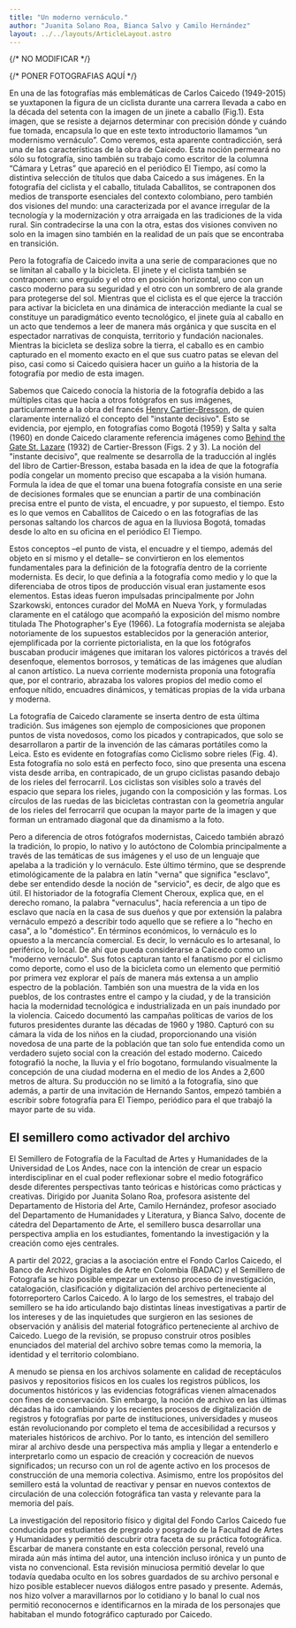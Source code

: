 ```yaml
---
title: "Un moderno vernáculo."
author: "Juanita Solano Roa, Bianca Salvo y Camilo Hernández"
layout: ../../layouts/ArticleLayout.astro
---
```


{/* NO MODIFICAR */}

{/* PONER FOTOGRAFIAS AQUÍ */}

En una de las fotografías más emblemáticas de Carlos Caicedo (1949-2015) se yuxtaponen la figura de un ciclista durante una carrera llevada a cabo en la década del setenta con la imagen de un jinete a caballo (Fig.1). Esta imagen, que se resiste a dejarnos determinar con precisión dónde y cuándo fue tomada, encapsula lo que en este texto introductorio llamamos “un modernismo vernáculo”. Como veremos, esta aparente contradicción, será una de las características de la obra de Caicedo. Esta noción permeará no sólo su fotografía, sino también su trabajo como escritor de la columna “Cámara y Letras” que apareció en el periódico El Tiempo, así como la distintiva selección de títulos que daba Caicedo a sus imágenes. En la fotografía del ciclista y el caballo, titulada Caballitos, se contraponen dos medios de transporte esenciales del contexto colombiano, pero también dos visiones del mundo: una caracterizada por el avance irregular de la tecnología y la modernización y otra arraigada en las tradiciones de la vida rural. Sin contradecirse la una con la otra, estas dos visiones conviven no solo en la imagen sino también en la realidad de un país que se encontraba en transición.

<Fotografia
  foto={bicicletas}
  titulo="Figura 1"
  descripcion="Carlos Caicedo, Caballitos, 1969"
/>

Pero la fotografía de Caicedo invita a una serie de comparaciones que no se limitan al caballo y la bicicleta. El jinete y el ciclista también se contraponen: uno erguido y el otro en posición horizontal, uno con un casco moderno para su seguridad y el otro con un sombrero de ala grande para protegerse del sol. Mientras que el ciclista es el que ejerce la tracción para activar la bicicleta en una dinámica de interacción mediante la cual se constituye un paradigmático evento tecnológico, el jinete guía al caballo en un acto que tendemos a leer de manera más orgánica y que suscita en el espectador narrativas de conquista, territorio y fundación nacionales.<NotaAlPie numero="1" contenido="Gerald Raunig, A Thousand Machines A Concise Philosophy of the Machine as Social Movement, trad. Aileen Derieg (Los Ángeles: Semiotext(e)/Intervention Series, 2010), p. 3." /> Mientras la bicicleta se desliza sobre la tierra, el caballo es en cambio capturado en el momento exacto en el que sus cuatro patas se elevan del piso, casi como si Caicedo quisiera hacer un guiño a la historia de la fotografía por medio de esta imagen.<NotaAlPie numero="2" contenido="Dentro de la historia de la fotografía es muy famoso el episodio del fotógrafo Eadweard Muybridge al lograr capturar por primera vez en 1878 un caballo en movimiento, justo en el instante en que eleva las cuatro patas del suelo al estar galopando. Para más información sobre esto véase: Phillip Prodger, Time Stands Still: Muybridge and the Instantaneous Photography Movement (Oxford: Oxford University Press, 2003) y Marta Braun, “The Expanded Present: Photographing the Moment,” en Beauty of Another Order: Photography in Science, editado por Ann Thomas, 150-158 (New Haven: Yale University Press, 1997)." />

Sabemos que Caicedo conocía la historia de la fotografía debido a las múltiples citas que hacía a otros fotógrafos en sus imágenes, particularmente a la obra del francés [Henry Cartier-Bresson](https://www.magnumphotos.com/photographer/henri-cartier-bresson/), de quien claramente internalizó el concepto del "instante decisivo". Esto se evidencia, por ejemplo, en fotografías como Bogotá (1959) y Salta y salta (1960) en donde Caicedo claramente referencia imágenes como [Behind the Gate St. Lazare](https://www.moma.org/collection/works/98333) (1932) de Cartier-Bresson (Figs. 2 y 3). La noción del "instante decisivo", que realmente se desarrolla de la traducción al inglés del libro de Cartier-Bresson, estaba basada en la idea de que la fotografía podía congelar un momento preciso que escapaba a la visión humana.<NotaAlPie numero="3" contenido="El libro original a partir del cual se desarrolla esta idea fue titulado por Cartier-Bresson en francés Images à la Sauvette (1952) que se traduce en algo así como “imágenes en la carrera”, pero este título fue traducido al inglés como “The Decisive Moment” y de allí se desarrolla la nueva lectura del concepto." /> Formula la idea de que el tomar una buena fotografía consiste en una serie de decisiones formales que se enuncian a partir de una combinación precisa entre el punto de vista, el encuadre, y por supuesto, el tiempo. Esto es lo que vemos en Caballitos de Caicedo o en las fotografías de las personas saltando los charcos de agua en la lluviosa Bogotá, tomadas desde lo alto en su oficina en el periódico El Tiempo.

<Fotografia
  foto={bicicletas}
  titulo="Figura 2"
  descripcion="Carlos Caicedo, Bogotá, 1959"
/>

<Fotografia
  foto={bicicletas}
  titulo="Figura 3"
  descripcion="Carlos Caicedo, Salta y salta, 1960"
/>

Estos conceptos –el punto de vista, el encuadre y el tiempo, además del objeto en sí mismo y el detalle– se convirtieron en los elementos fundamentales para la definición de la fotografía dentro de la corriente modernista. Es decir, lo que definía a la fotografía como medio y lo que la diferenciaba de otros tipos de producción visual eran justamente esos elementos. Estas ideas fueron impulsadas principalmente por John Szarkowski, entonces curador del MoMA en Nueva York, y formuladas claramente en el catálogo que acompañó la exposición del mismo nombre titulada The Photographer's Eye (1966).<NotaAlPie numero="4" contenido="John Szarkowski, Photographer´s Eye (Nueva York: Museo de Arte Moderno, 1966)." /> La fotografía modernista se alejaba notoriamente de los supuestos establecidos por la generación anterior, ejemplificada por la corriente pictorialista, en la que los fotógrafos buscaban producir imágenes que imitaran los valores pictóricos a través del desenfoque, elementos borrosos, y temáticas de las imágenes que aludían al canon artístico. La nueva corriente modernista proponía una fotografía que, por el contrario, abrazaba los valores propios del medio como el enfoque nítido, encuadres dinámicos, y temáticas propias de la vida urbana y moderna.

<Destacado contenido="A diferencia de otros fotógrafos modernistas, Caicedo también abrazó la tradición, lo propio, lo nativo y lo autóctono de Colombia principalmente a través de las temáticas de sus imágenes y el uso de un lenguaje que apelaba a la tradición y lo vernáculo." />

La fotografía de Caicedo claramente se inserta dentro de esta última tradición. Sus imágenes son ejemplo de composiciones que proponen puntos de vista novedosos, como los picados y contrapicados, que solo se desarrollaron a partir de la invención de las cámaras portátiles como la Leica. Esto es evidente en fotografías como Ciclismo sobre rieles (Fig. 4). Esta fotografía no solo está en perfecto foco, sino que presenta una escena vista desde arriba, en contrapicado, de un grupo ciclistas pasando debajo de los rieles del ferrocarril. Los ciclistas son visibles solo a través del espacio que separa los rieles, jugando con la composición y las formas. Los círculos de las ruedas de las bicicletas contrastan con la geometría angular de los rieles del ferrocarril que ocupan la mayor parte de la imagen y que forman un entramado diagonal que da dinamismo a la foto.

<Fotografia
  foto={bicicletas}
  titulo="Figura 4"
  descripcion="Carlos Caicedo, Ciclismo sobre rieles, s.f."
/>

Pero a diferencia de otros fotógrafos modernistas, Caicedo también abrazó la tradición, lo propio, lo nativo y lo autóctono de Colombia principalmente a través de las temáticas de sus imágenes y el uso de un lenguaje que apelaba a la tradición y lo vernáculo. Este último término, que se desprende etimológicamente de la palabra en latín "verna" que significa "esclavo", debe ser entendido desde la noción de "servicio", es decir, de algo que es útil. El historiador de la fotografía Clement Cheroux, explica que, en el derecho romano, la palabra "vernaculus", hacía referencia a un tipo de esclavo que nacía en la casa de sus dueños y que por extensión la palabra vernáculo empezó a describir todo aquello que se refiere a lo "hecho en casa", a lo "doméstico".<NotaAlPie numero="5" contenido="Clement Cheroux, La fotografía vernácula (México D.F.: Ediciones Ve, 2014), 12." /> En términos económicos, lo vernáculo es lo opuesto a la mercancía comercial. Es decir, lo vernáculo es lo artesanal, lo periférico, lo local. De ahí que pueda considerarse a Caicedo como un "moderno vernáculo". Sus fotos capturan tanto el fanatismo por el ciclismo como deporte, como el uso de la bicicleta como un elemento que permitió por primera vez explorar el país de manera más extensa a un amplio espectro de la población.<NotaAlPie numero="6" contenido="Véase la exposición y el interactivo “Escarabajos: un país descubierto a pedalazos” de la Red de Bibliotecas del Banco de la República. Diego Aldana, et al, “Escarabajos: un país descubierto a pedalazos,” consultado el 18 de enero de 2023, https://www.banrepcultural.org/escarabajos/etapa1/exploradores/." /> También son una muestra de la vida en los pueblos, de los contrastes entre el campo y la ciudad, y de la transición hacia la modernidad tecnológica e industrializada en un país inundado por la violencia. Caicedo documentó las campañas políticas de varios de los futuros presidentes durante las décadas de 1960 y 1980.<NotaAlPie numero="7" contenido="En el archivo del BADAC de la Universidad de los Andes se han registrado las campañas presidenciales de Carlos LLeras Restrepo, Misael Pastrana Borrero, Alfonso López Michelsen y Julio César Turbay Ayala." /> Capturó con su cámara la vida de los niños en la ciudad, proporcionando una visión novedosa de una parte de la población que tan solo fue entendida como un verdadero sujeto social con la creación del estado moderno. Caicedo fotografió la noche, la lluvia y el frío bogotano, formulando visualmente la concepción de una ciudad moderna en el medio de los Andes a 2,600 metros de altura. Su producción no se limitó a la fotografía, sino que además, a partir de una invitación de Hernando Santos, empezó también a escribir sobre fotografía para El Tiempo, periódico para el que trabajó la mayor parte de su vida.

## El semillero como activador del archivo

El Semillero de Fotografía de la Facultad de Artes y Humanidades de la Universidad de Los Andes, nace con la intención de crear un espacio interdisciplinar en el cual poder reflexionar sobre el medio fotográfico desde diferentes perspectivas tanto teóricas e históricas como prácticas y creativas. Dirigido por Juanita Solano Roa, profesora asistente del Departamento de Historia del Arte, Camilo Hernández, profesor asociado del Departamento de Humanidades y Literatura, y Bianca Salvo, docente de cátedra del Departamento de Arte, el semillero busca desarrollar una perspectiva amplia en los estudiantes, fomentando la investigación y la creación como ejes centrales.

A partir del 2022, gracias a la asociación entre el Fondo Carlos Caicedo, el Banco de Archivos Digitales de Arte en Colombia (BADAC) y el Semillero de Fotografía se hizo posible empezar un extenso proceso de investigación, catalogación, clasificación y digitalización del archivo perteneciente al fotorreportero Carlos Caicedo. A lo largo de los semestres, el trabajo del semillero se ha ido articulando bajo distintas líneas investigativas a partir de los intereses y de las inquietudes que surgieron en las sesiones de observación y análisis del material fotográfico perteneciente al archivo de Caicedo. Luego de la revisión, se propuso construir otros posibles enunciados del material del archivo sobre temas como la memoria, la identidad y el territorio colombiano.

A menudo se piensa en los archivos solamente en calidad de receptáculos pasivos y repositorios físicos en los cuales los registros públicos, los documentos históricos y las evidencias fotográficas vienen almacenados con fines de conservación. Sin embargo, la noción de archivo en las últimas décadas ha ido cambiando y los recientes procesos de digitalización de registros y fotografías por parte de instituciones, universidades y museos están revolucionando por completo el tema de accesibilidad a recursos y materiales históricos de archivo.<NotaAlPie numero="8" contenido="Annet Dekker, “Introduction. What It Means to be Lost and Living (in) Archives”, en Lost and Living (in) Archives. Collectively Shaping New Memories, editado por Annet Dekker, (Amsterdam: Valiz, 2017), 14-15." /> Por lo tanto, es intención del semillero mirar al archivo desde una perspectiva más amplia y llegar a entenderlo e interpretarlo como un espacio de creación y cocreación de nuevos significados; un recurso con un rol de agente activo en los procesos de construcción de una memoria colectiva. Asimismo, entre los propósitos del semillero está la voluntad de reactivar y pensar en nuevos contextos de circulación de una colección fotográfica tan vasta y relevante para la memoria del país.

La investigación del repositorio físico y digital del Fondo Carlos Caicedo fue conducida por estudiantes de pregrado y posgrado de la Facultad de Artes y Humanidades y permitió descubrir otra faceta de su práctica fotográfica. Escarbar de manera constante en esta colección personal, reveló una mirada aún más íntima del autor, una intención incluso irónica y un punto de vista no convencional. Esta revisión minuciosa permitió develar lo que todavía quedaba oculto en los sobres guardados de su archivo personal e hizo posible establecer nuevos diálogos entre pasado y presente. Además, nos hizo volver a maravillarnos por lo cotidiano y lo banal lo cual nos permitió reconocernos e identificarnos en la mirada de los personajes que habitaban el mundo fotográfico capturado por Caicedo.
